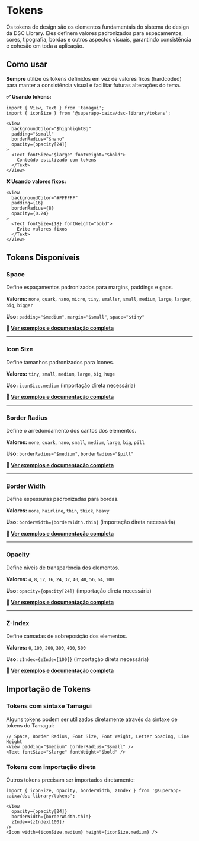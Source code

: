 
<Meta title="Design System/Tokens/Visão Geral" />

# Tokens

Os tokens de design são os elementos fundamentais do sistema de design da DSC Library. Eles definem valores padronizados para espaçamentos, cores, tipografia, bordas e outros aspectos visuais, garantindo consistência e cohesão em toda a aplicação.

## Como usar

**Sempre** utilize os tokens definidos em vez de valores fixos (hardcoded) para manter a consistência visual e facilitar futuras alterações do tema.

**✅ Usando tokens:**

```tsx
import { View, Text } from 'tamagui';
import { iconSize } from '@superapp-caixa/dsc-library/tokens';

<View
  backgroundColor="$highlightBg"
  padding="$small"
  borderRadius="$nano"
  opacity={opacity[24]}
>
  <Text fontSize="$large" fontWeight="$bold">
    Conteúdo estilizado com tokens
  </Text>
</View>
```

**❌ Usando valores fixos:**

```tsx
<View
  backgroundColor="#FFFFFF"
  padding={16}
  borderRadius={8}
  opacity={0.24}
>
  <Text fontSize={18} fontWeight="bold">
    Evite valores fixos
  </Text>
</View>
```

## Tokens Disponíveis

### Space
Define espaçamentos padronizados para margins, paddings e gaps.

**Valores:** `none`, `quark`, `nano`, `micro`, `tiny`, `smaller`, `small`, `medium`, `large`, `larger`, `big`, `bigger`

**Uso:** `padding="$medium"`, `margin="$small"`, `space="$tiny"`

**📖 [Ver exemplos e documentação completa](?path=/docs/design-system-tokens-space--docs)**

---

### Icon Size
Define tamanhos padronizados para ícones.

**Valores:** `tiny`, `small`, `medium`, `large`, `big`, `huge`

**Uso:** `iconSize.medium` (importação direta necessária)

**📖 [Ver exemplos e documentação completa](?path=/docs/design-system-tokens-iconsize--docs)**

---

### Border Radius
Define o arredondamento dos cantos dos elementos.

**Valores:** `none`, `quark`, `nano`, `small`, `medium`, `large`, `big`, `pill`

**Uso:** `borderRadius="$medium"`, `borderRadius="$pill"`

**📖 [Ver exemplos e documentação completa](?path=/docs/design-system-tokens-borderradius--docs)**

---

### Border Width
Define espessuras padronizadas para bordas.

**Valores:** `none`, `hairline`, `thin`, `thick`, `heavy`

**Uso:** `borderWidth={borderWidth.thin}` (importação direta necessária)

**📖 [Ver exemplos e documentação completa](?path=/docs/design-system-tokens-borderwidth--docs)**

---

### Opacity
Define níveis de transparência dos elementos.

**Valores:** `4`, `8`, `12`, `16`, `24`, `32`, `40`, `48`, `56`, `64`, `100`

**Uso:** `opacity={opacity[24]}` (importação direta necessária)

**📖 [Ver exemplos e documentação completa](?path=/docs/design-system-tokens-opacity--docs)**

---

### Z-Index
Define camadas de sobreposição dos elementos.

**Valores:** `0`, `100`, `200`, `300`, `400`, `500`

**Uso:** `zIndex={zIndex[100]}` (importação direta necessária)

**📖 [Ver exemplos e documentação completa](?path=/docs/design-system-tokens-zindex--docs)**

## Importação de Tokens

### Tokens com sintaxe Tamagui
Alguns tokens podem ser utilizados diretamente através da sintaxe de tokens do Tamagui:

```tsx
// Space, Border Radius, Font Size, Font Weight, Letter Spacing, Line Height
<View padding="$medium" borderRadius="$small" />
<Text fontSize="$large" fontWeight="$bold" />
```

### Tokens com importação direta
Outros tokens precisam ser importados diretamente:

```tsx
import { iconSize, opacity, borderWidth, zIndex } from '@superapp-caixa/dsc-library/tokens';

<View
  opacity={opacity[24]}
  borderWidth={borderWidth.thin}
  zIndex={zIndex[100]}
/>
<Icon width={iconSize.medium} height={iconSize.medium} />
```
